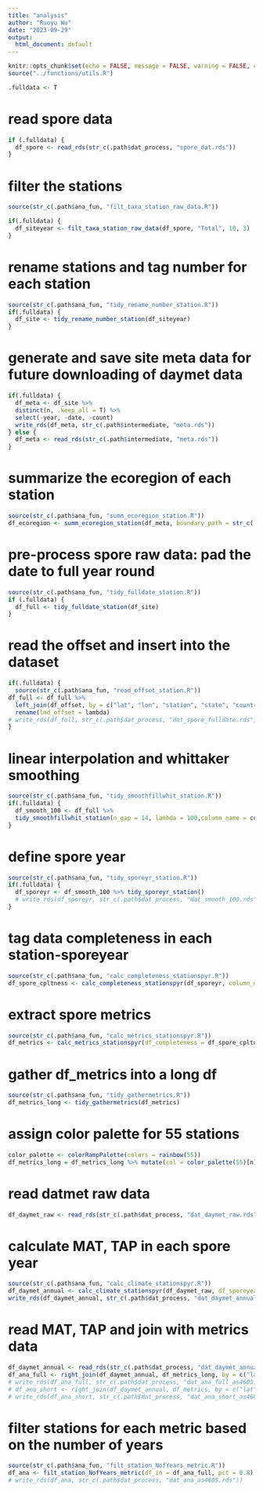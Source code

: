 ```yaml
---
title: "analysis"
author: "Ruoyu Wu"
date: "2023-09-29"
output:
  html_document: default
---
```


```r
knitr::opts_chunk$set(echo = FALSE, message = FALSE, warning = FALSE, cache = FALSE)
source("../functions/utils.R")

.fulldata <- T
```

# read spore data
```r
if (.fulldata) {
  df_spore <- read_rds(str_c(.path$dat_process, "spore_dat.rds"))
}
```

# filter the stations
```r
source(str_c(.path$ana_fun, "filt_taxa_station_raw_data.R"))

if(.fulldata) {
  df_siteyear <- filt_taxa_station_raw_data(df_spore, "Total", 10, 3)
}
```

# rename stations and tag number for each station
```r
source(str_c(.path$ana_fun, "tidy_rename_number_station.R"))
if(.fulldata) {
  df_site <- tidy_rename_number_station(df_siteyear)
}
```

# generate and save site meta data for future downloading of daymet data
```r
if(.fulldata) {
  df_meta <- df_site %>%
  distinct(n, .keep_all = T) %>%
  select(-year, -date, -count)
  write_rds(df_meta, str_c(.path$intermediate, "meta.rds"))
} else {
  df_meta <- read_rds(str_c(.path$intermediate, "meta.rds"))
}
```

# summarize the ecoregion of each station
```r
source(str_c(.path$ana_fun, "summ_ecoregion_station.R"))
df_ecoregion <- summ_ecoregion_station(df_meta, boundary_path = str_c(.path$input, "boundary") )
```

<!-- # plot ecoregion -->
<!-- ```{r plot-ecoregion, eval = F, message=FALSE, warning=FALSE} -->
<!-- source(str_c(.path$ana_fun, "plot_ecoregion_stations.R")) -->
<!-- df_meta <- read_rds(str_c(.path$dat_process, "meta.rds")) -->
<!-- p_ecoregion <- plot_ecoregion_staton(df_in = df_meta) -->
<!-- p_ecoregion -->
<!-- ``` -->

# pre-process spore raw data: pad the date to full year round
```r
source(str_c(.path$ana_fun, "tidy_fulldate_station.R"))
if (.fulldata) {
  df_full <- tidy_fulldate_station(df_site)
}
```

# read the offset and insert into the dataset
```r
if(.fulldata) {
  source(str_c(.path$ana_fun, "read_offset_station.R"))
df_full <- df_full %>%
  left_join(df_offset, by = c("lat", "lon", "station", "state", "country", "id")) %>% 
  rename(lmd_offset = lambda)
# write_rds(df_full, str_c(.path$dat_process, "dat_spore_fulldate.rds"))
}
```

# linear interpolation and whittaker smoothing
```r
source(str_c(.path$ana_fun, "tidy_smoothfillwhit_station.R"))
if(.fulldata) {
  df_smooth_100 <- df_full %>%
  tidy_smoothfillwhit_station(n_gap = 14, lambda = 100,column_name = count, new_column_name = count_fillwhit)
}
```

# define spore year
```r
source(str_c(.path$ana_fun, "tidy_sporeyr_station.R"))
if(.fulldata) {
  df_sporeyr <- df_smooth_100 %>% tidy_sporeyr_station()
  # write_rds(df_sporeyr, str_c(.path$dat_process, "dat_smooth_100.rds"))
}
```

# tag data completeness in each station-sporeyear
```r
source(str_c(.path$ana_fun, "calc_completeness_stationspyr.R"))
df_spore_cpltness <- calc_completeness_stationspyr(df_sporeyr, column_name = count_fillwhit)
```

# extract spore metrics
```r
source(str_c(.path$ana_fun, "calc_metrics_stationspyr.R"))
df_metrics <- calc_metrics_stationspyr(df_completeness = df_spore_cpltness, df_raw = df_sporeyr)
```

# gather df_metrics into a long df
```r
source(str_c(.path$ana_fun, "tidy_gathermetrics.R"))
df_metrics_long <- tidy_gathermetrics(df_metrics)
```

# assign color palette for 55 stations
```r
color_palette <- colorRampPalette(colors = rainbow(55))
df_metrics_long = df_metrics_long %>% mutate(col = color_palette(55)[n])
```

<!-- # download the climate data -->
<!-- ```{r download daymet, eval = F} -->
<!-- df_meta = read_rds(str_c(.path$dat_process, "meta.rds")) -->
<!-- source(str_c(.path$ana_fun, "down_daymet_station_date.R")) -->
<!-- df_daymet_allday <- down_daymet_station_date(df_meta) -->
<!-- write_rds(df_daymet_allday, str_c(.path$dat_process, "dat_daymet_raw.rds")) -->
<!-- ``` -->

# read datmet raw data
```r
df_daymet_raw <- read_rds(str_c(.path$dat_process, "dat_daymet_raw.rds"))
```

# calculate MAT, TAP in each spore year
```r
source(str_c(.path$ana_fun, "calc_climate_stationspyr.R"))
df_daymet_annual <- calc_climate_stationspyr(df_daymet_raw, df_sporeyear = df_sporeyr)
write_rds(df_daymet_annual, str_c(.path$dat_process, "dat_daymet_annual.rds"))
```

# read MAT, TAP and join with metrics data
```r
df_daymet_annual <- read_rds(str_c(.path$dat_process, "dat_daymet_annual.rds"))
df_ana_full <- right_join(df_daymet_annual, df_metrics_long, by = c("lat", "lon", "station", "city", "state", "country", "id", "n", "offset", "year_new"))
# write_rds(df_ana_full, str_c(.path$dat_process, "dat_ana_full_as4605.rds"))
# df_ana_short <- right_join(df_daymet_annual, df_metrics, by = c("lat", "lon", "station", "city", "state", "country", "id", "n", "offset", "year_new"))
# write_rds(df_ana_short, str_c(.path$dat_process, "dat_ana_short_as4605.rds"))
```

# filter stations for each metric based on the number of years
```r
source(str_c(.path$ana_fun, "filt_station_NofYears_metric.R"))
df_ana <- filt_station_NofYears_metric(df_in = df_ana_full, pct = 0.8)
# write_rds(df_ana, str_c(.path$dat_process, "dat_ana_as4605.rds"))
```